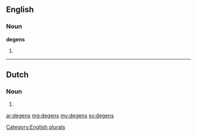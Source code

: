 ==English==

===Noun===
'''degens'''

# {{plural of|[[degen]]}}

[[Category:English plurals]]

----

==Dutch==
===Noun===
{{infl|nl}}

# {{nl-noun-form|pl=1|degen}}

[[ar:degens]]
[[mg:degens]]
[[my:degens]]
[[sv:degens]]